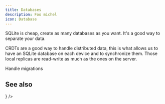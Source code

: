```yaml
---
title: Databases
description: Foo michel
icon: Database
---
```



SQLite is cheap, create as many databases as you want. It's a good way to separate your data.

CRDTs are a good way to handle distributed data, this is what allows us to have an SQLite database on each device and to synchronize them. Those local replicas are read-write as much as the ones on the server.

<Callout title="Todo" type="warn">
	Handle migrations
</Callout>

## See also

<Cards>
	<Card
		title="Client DB"
		href="../client/database"
		description="See the client side documentation for the wasm database"
		icon={<Database />}
	/>
</Cards>
